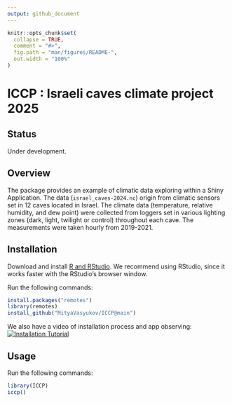 ```yaml
---
output: github_document
---
```


<!-- README.md is generated from README.Rmd. Please edit that file -->

```r
knitr::opts_chunk$set(
  collapse = TRUE,
  comment = "#>",
  fig.path = "man/figures/README-",
  out.width = "100%"
)
```

# ICCP : Israeli caves climate project 2025

## Status
Under development.

## Overview
The package provides an example of climatic data exploring within a Shiny Application. The data (`israel_caves-2024.nc`) origin from climatic sensors set in 12 caves located in Israel. The climate data (temperature, relative humidity, and dew point) were collected from loggers set in various lighting zones (dark, light, twilight or control) throughout each cave. The measurements were taken hourly from 2019-2021.

## Installation

Download and install [R and RStudio](https://posit.co/download/rstudio-desktop).
We recommend using RStudio, since it works faster with the RStudio's browser window.

Run the following commands:
``` r
install.packages("remotes")
library(remotes)
install_github("MityaVasyukov/ICCP@main")
```

We also have a video of installation process and app observing: 
[![Installation Tutorial](https://img.youtube.com/vi/F7H83Bj_1E8/0.jpg)](https://youtu.be/F7H83Bj_1E8 "Watch on YouTube")


## Usage

Run the following commands:
``` r
library(ICCP)
iccp()
```
